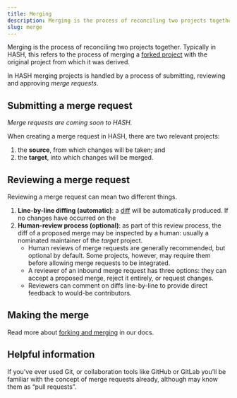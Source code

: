 ```yaml
---
title: Merging
description: Merging is the process of reconciling two projects together. In HASH merging projects is handled by submitting, reviewing and approving “merge requests”.
slug: merge
---
```


Merging is the process of reconciling two projects together. Typically in HASH, this refers to the process of merging a [forked project](https://hash.ai/glossary/fork) with the original project from which it was derived.

In HASH merging projects is handled by a process of submitting, reviewing and approving _merge requests_.

## Submitting a merge request

_Merge requests are coming soon to HASH._

When creating a merge request in HASH, there are two relevant projects:

1.  the **source**, from which changes will be taken; and
2.  the **target**, into which changes will be merged.

## Reviewing a merge request

Reviewing a merge request can mean two different things.

1.  **Line-by-line diffing (automatic)**: a [diff](https://hash.ai/glossary/diff) will be automatically produced. If no changes have occurred on the
2.  **Human-review process (optional)**: as part of this review process, the diff of a proposed merge may be inspected by a human: usually a nominated maintainer of the _target_ project.
    *   Human reviews of merge requests are generally recommended, but optional by default. Some projects, however, may require them before allowing merge requests to be integrated.
    *   A reviewer of an inbound merge request has three options: they can accept a proposed merge, reject it entirely, or request changes.
    *   Reviewers can comment on diffs line-by-line to provide direct feedback to would-be contributors.

## Making the merge

Read more about [forking and merging](https://docs.hash.ai/core/creating-simulations/collaboration/forking-and-merging) in our docs.

## Helpful information

If you’ve ever used Git, or collaboration tools like GitHub or GitLab you’ll be familiar with the concept of merge requests already, although may know them as “pull requests”.
